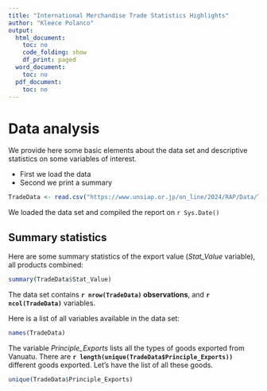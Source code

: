 ---
title: "International Merchandise Trade Statistics Highlights"
author: "Kleece Polanco"
output:
  html_document:
    toc: no
    code_folding: show
    df_print: paged
  word_document:
    toc: no
  pdf_document:
    toc: no
---

# Data analysis
We provide here some basic elements about the data set and descriptive statistics on some variables of interest.  

* First we load the data
* Second we print a summary

```{r}
TradeData <- read.csv("https://www.unsiap.or.jp/on_line/2024/RAP/Data/TradeData.csv")
```

We loaded the data set and compiled the report on `r Sys.Date()`

## Summary statistics
Here are some summary statistics of the export value (*Stat_Value* variable), all products combined:

```{r}
summary(TradeData$Stat_Value)
```

The data set contains **`r nrow(TradeData)` observations**, and **`r ncol(TradeData)`** variables.

Here is a list of all variables available in the data set: 

```{r}
names(TradeData)
```

The variable *Principle_Exports* lists all the types of goods exported from Vanuatu. There are **`r length(unique(TradeData$Principle_Exports))`** different goods exported. Let's have the list of all these goods.

```{r}
unique(TradeData$Principle_Exports)
```
